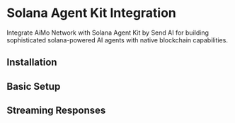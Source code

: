 # Solana Agent Kit Integration

Integrate AiMo Network with Solana Agent Kit by Send AI for building sophisticated solana-powered AI agents with native blockchain capabilities.

## Installation

## Basic Setup


## Streaming Responses

